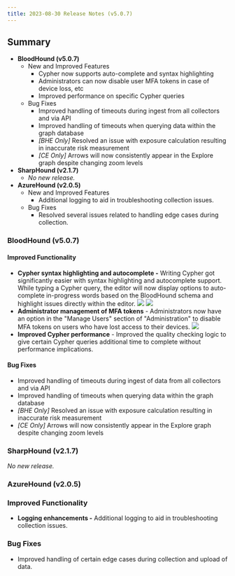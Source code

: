 ```yaml
---
title: 2023-08-30 Release Notes (v5.0.7)
---
```


## Summary

* **BloodHound (v5.0.7)**
    * New and Improved Features
        * Cypher now supports auto-complete and syntax highlighting
        * Administrators can now disable user MFA tokens in case of device loss, etc
        * Improved performance on specific Cypher queries
    * Bug Fixes
        * Improved handling of timeouts during ingest from all collectors and via API
        * Improved handling of timeouts when querying data within the graph database
        * _\[BHE Only\]_ Resolved an issue with exposure calculation resulting in inaccurate risk measurement
        * _\[CE Only\]_ Arrows will now consistently appear in the Explore graph despite changing zoom levels
* **SharpHound (v2.1.7)**
    * _No new release._
* **AzureHound (v2.0.5)**
    * New and Improved Features
        * Additional logging to aid in troubleshooting collection issues.
    * Bug Fixes
        * Resolved several issues related to handling edge cases during collection.

### BloodHound (v5.0.7)
#### Improved Functionality

* **Cypher syntax highlighting and autocomplete -** Writing Cypher got significantly easier with syntax highlighting and autocomplete support. While typing a Cypher query, the editor will now display options to auto-complete in-progress words based on the BloodHound schema and highlight issues directly within the editor.
    ![](https://github.com/SpecterOps/bloodhound-docs/blob/main//assets/18383320555675.png) ![](https://github.com/SpecterOps/bloodhound-docs/blob/main//assets/18383344818331.png)
* **Administrator management of MFA tokens** \- Administrators now have an option in the "Manage Users" section of "Administration" to disable MFA tokens on users who have lost access to their devices.
    ![](https://github.com/SpecterOps/bloodhound-docs/blob/main//assets/18382121980827.png)
* **Improved Cypher performance** \- Improved the quality checking logic to give certain Cypher queries additional time to complete without performance implications.

#### Bug Fixes

* Improved handling of timeouts during ingest of data from all collectors and via API
* Improved handling of timeouts when querying data within the graph database
* _\[BHE Only\]_ Resolved an issue with exposure calculation resulting in inaccurate risk measurement
* _\[CE Only\]_ Arrows will now consistently appear in the Explore graph despite changing zoom levels

### SharpHound (v2.1.7)

_No new release._

### AzureHound (v2.0.5)
### Improved Functionality

* **Logging enhancements -** Additional logging to aid in troubleshooting collection issues.

### Bug Fixes

* Improved handling of certain edge cases during collection and upload of data.


